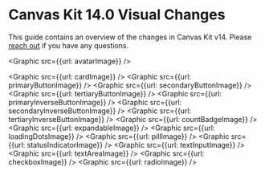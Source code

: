 
<Meta title="Guides/Upgrade Guides/v14.0/Visual Changes" />

# Canvas Kit 14.0 Visual Changes

This guide contains an overview of the changes in Canvas Kit v14. Please
[reach out](https://github.com/Workday/canvas-kit/issues/new?labels=bug&template=bug.md) if you have
any questions.

<Graphic src={{url: avatarImage}} />

<Graphic src={{url: cardImage}} />
<Graphic src={{url: primaryButtonImage}} />
<Graphic src={{url: secondaryButtonImage}} />
<Graphic src={{url: tertiaryButtonImage}} />
<Graphic src={{url: primaryInverseButtonImage}} />
<Graphic src={{url: secondaryInverseButtonImage}} />
<Graphic src={{url: tertiaryInverseButtonImage}} />
<Graphic src={{url: countBadgeImage}} />
<Graphic src={{url: expandableImage}} />
<Graphic src={{url: loadingDotsImage}} />
<Graphic src={{url: pillImage}} />
<Graphic src={{url: statusIndicatorImage}} />
<Graphic src={{url: textInputImage}} />
<Graphic src={{url: textAreaImage}} />
<Graphic src={{url: checkboxImage}} />
<Graphic src={{url: radioImage}} />





